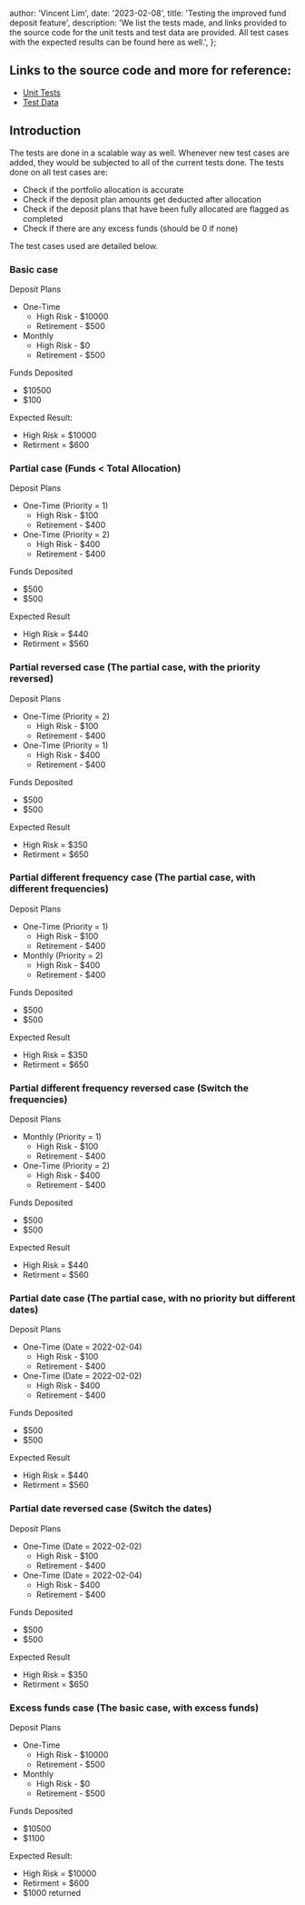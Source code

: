 
  author: 'Vincent Lim',
  date: '2023-02-08',
  title: 'Testing the improved fund deposit feature',
  description:
    'We list the tests made, and links provided to the source code for the unit tests and test data are provided. All test cases with the expected results can be found here as well.',
};


## Links to the source code and more for reference:

- [Unit Tests](https://github.com/lvince95/my-next-app/blob/main/src/features/deposit/utils/__tests__/calculateAllocation.test.ts)
- [Test Data](https://github.com/lvince95/my-next-app/blob/main/src/features/deposit/utils/__mocks__/testData.ts)

## Introduction

The tests are done in a scalable way as well. Whenever new test cases are added, they would be subjected to all of the current tests done. The tests done on all test cases are:

- Check if the portfolio allocation is accurate
- Check if the deposit plan amounts get deducted after allocation
- Check if the deposit plans that have been fully allocated are flagged as completed
- Check if there are any excess funds (should be 0 if none)

The test cases used are detailed below.

### Basic case

Deposit Plans

- One-Time
  - High Risk - $10000
  - Retirement - $500
- Monthly
  - High Risk - $0
  - Retirement - $500

Funds Deposited

- $10500
- $100

Expected Result:

- High Risk = $10000
- Retirment = $600

### Partial case (Funds < Total Allocation)

Deposit Plans

- One-Time (Priority = 1)
  - High Risk - $100
  - Retirement - $400
- One-Time (Priority = 2)
  - High Risk - $400
  - Retirement - $400

Funds Deposited

- $500
- $500

Expected Result

- High Risk = $440
- Retirment = $560

### Partial reversed case (The partial case, with the priority reversed)

Deposit Plans

- One-Time (Priority = 2)
  - High Risk - $100
  - Retirement - $400
- One-Time (Priority = 1)
  - High Risk - $400
  - Retirement - $400

Funds Deposited

- $500
- $500

Expected Result

- High Risk = $350
- Retirment = $650

### Partial different frequency case (The partial case, with different frequencies)

Deposit Plans

- One-Time (Priority = 1)
  - High Risk - $100
  - Retirement - $400
- Monthly (Priority = 2)
  - High Risk - $400
  - Retirement - $400

Funds Deposited

- $500
- $500

Expected Result

- High Risk = $350
- Retirment = $650

### Partial different frequency reversed case (Switch the frequencies)

Deposit Plans

- Monthly (Priority = 1)
  - High Risk - $100
  - Retirement - $400
- One-Time (Priority = 2)
  - High Risk - $400
  - Retirement - $400

Funds Deposited

- $500
- $500

Expected Result

- High Risk = $440
- Retirment = $560

### Partial date case (The partial case, with no priority but different dates)

Deposit Plans

- One-Time (Date = 2022-02-04)
  - High Risk - $100
  - Retirement - $400
- One-Time (Date = 2022-02-02)
  - High Risk - $400
  - Retirement - $400

Funds Deposited

- $500
- $500

Expected Result

- High Risk = $440
- Retirment = $560

### Partial date reversed case (Switch the dates)

Deposit Plans

- One-Time (Date = 2022-02-02)
  - High Risk - $100
  - Retirement - $400
- One-Time (Date = 2022-02-04)
  - High Risk - $400
  - Retirement - $400

Funds Deposited

- $500
- $500

Expected Result

- High Risk = $350
- Retirment = $650

### Excess funds case (The basic case, with excess funds)

Deposit Plans

- One-Time
  - High Risk - $10000
  - Retirement - $500
- Monthly
  - High Risk - $0
  - Retirement - $500

Funds Deposited

- $10500
- $1100

Expected Result:

- High Risk = $10000
- Retirment = $600
- $1000 returned
